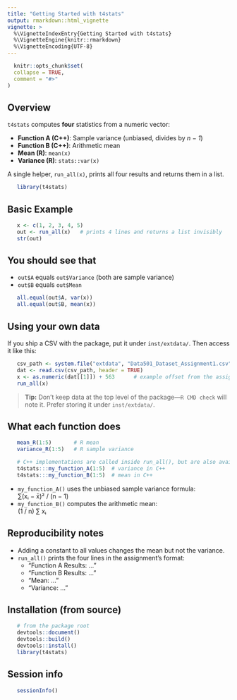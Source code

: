 ```yaml
---
title: "Getting Started with t4stats"
output: rmarkdown::html_vignette
vignette: >
  %\VignetteIndexEntry{Getting Started with t4stats}
  %\VignetteEngine{knitr::rmarkdown}
  %\VignetteEncoding{UTF-8}
---
```


```r
  knitr::opts_chunk$set(
  collapse = TRUE,
  comment = "#>"
)
```

## Overview

`t4stats` computes **four** statistics from a numeric vector:

-   **Function A (C++)**: Sample variance (unbiased, divides by *n − 1*)
-   **Function B (C++)**: Arithmetic mean
-   **Mean (R)**: `mean(x)`
-   **Variance (R)**: `stats::var(x)`

A single helper, `run_all(x)`, prints all four results and returns them in a list.

```r
   library(t4stats)

```

## Basic Example

```r
   x <- c(1, 2, 3, 4, 5)
   out <- run_all(x)   # prints 4 lines and returns a list invisibly
   str(out)
```

## You should see that

-   `out$A` equals `out$Variance` (both are sample variance)
-   `out$B` equals `out$Mean`

```r
   all.equal(out$A, var(x))
   all.equal(out$B, mean(x))
```

## Using your own data

If you ship a CSV with the package, put it under `inst/extdata/`. Then access it like this:

```r
   csv_path <- system.file("extdata", "Data501_Dataset_Assignment1.csv", package = "t4stats")
   dat <- read.csv(csv_path, header = TRUE)
   x <- as.numeric(dat[[1]]) + 563      # example offset from the assignment
   run_all(x)
```

> **Tip:** Don’t keep data at the top level of the package—`R CMD check` will note it. Prefer storing it under `inst/extdata/`.

## What each function does

```r
   mean_R(1:5)       # R mean
   variance_R(1:5)   # R sample variance

   # C++ implementations are called inside run_all(), but are also available:
   t4stats:::my_function_A(1:5)  # variance in C++
   t4stats:::my_function_B(1:5)  # mean in C++
```


-   `my_function_A()` uses the unbiased sample variance formula:\
    ∑(xᵢ − x̄)² / (n − 1)\
-   `my_function_B()` computes the arithmetic mean:\
    (1 / n) ∑ xᵢ

## Reproducibility notes

-   Adding a constant to all values changes the mean but not the variance.\
-   `run_all()` prints the four lines in the assignment’s format:
    -   “Function A Results: …”\
    -   “Function B Results: …”\
    -   “Mean: …”\
    -   “Variance: …”

## Installation (from source)

```r
   # from the package root
   devtools::document()
   devtools::build()
   devtools::install()
   library(t4stats)
```


## Session info

```r
   sessionInfo()
```
